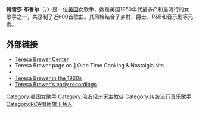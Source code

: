 {{Infobox musical artist
|name        =特雷莎·布鲁尔
|外文名        =Teresa Brewer
|image       =Teresa brewer.png
|caption     =
|background  =女歌手
|birth_name  =Theresa Veronica Breuer
|birth_date  ={{Birth date|1931|5|7|mf=y}}
|birth_place ={{美国}}[[俄亥俄州|俄亥俄州]][[托莱多_(俄亥俄州)|托莱多]]
|death_date  ={{death date and age|2007|10|17|1931|5|7}}
|death_place ={{美国}}[[纽约州|纽约州]][[新羅謝爾_(紐約州)|新羅謝爾]]
|spouse      =William Manahan（1949-1972）<br>Bob Thiele（1972-1996）
|genre       ={{link-en|传统流行乐|Traditional pop music}}、[[爵士乐|爵士乐]] 
|years_active=1949–1970年代
|label       ={{link-en|伦敦唱片|London Records}}<br>{{link-en|Coral唱片|Coral Records}}<br>[[RCA唱片|RCA唱片]]<br>[[飞利浦唱片|飞利浦唱片]]
|website     =[http://www.teresafans.org/ Teresa Brewer fansite]
}}
'''特雷莎·布鲁尔'''（{{lang-en|Teresa Brewer}}，{{bd|1931年|5月7日|2007年|10月17日}}）是一位[[美国|美国]]女歌手，她是美国1950年代最多产和最流行的女歌手之一，共录制了近600首歌曲。其风格结合了乡村、爵士、R&B和音乐剧等元素。

==外部链接==
*[http://www.teresafans.org/ Teresa Brewer Center] {{Wayback|url=http://www.teresafans.org/ |date=20210218065700 }}
*Teresa Brewer page on [http://www.oldetimecooking.com/Music/teresa_brewer.htm] {{Wayback|url=http://www.oldetimecooking.com/Music/teresa_brewer.htm |date=20210210223429 }} Olde Time Cooking & Nostalgia site
*{{Allmusic|class=artist|id=p3086|label=Teresa Brewer}}
*[http://worldjournal-gs.blogspot.com/2007/01/teresa-brewer-in-1960s.html Teresa Brewer in the 1960s] {{Wayback|url=http://worldjournal-gs.blogspot.com/2007/01/teresa-brewer-in-1960s.html |date=20210210223513 }}
*[http://worldjournal-gs.blogspot.ca/2009/12/teresa-brewer-early-history.html Teresa Brewer's early recordings] {{Wayback|url=http://worldjournal-gs.blogspot.ca/2009/12/teresa-brewer-early-history.html |date=20170728160626 }}

{{Authority control}}
{{DEFAULTSORT: Brewer, Teresa}}
[[Category:美国女歌手|Category:美国女歌手]]
[[Category:俄亥俄州天主教徒|Category:俄亥俄州天主教徒]]
[[Category:传统流行音乐歌手|Category:传统流行音乐歌手]]
[[Category:RCA唱片旗下藝人|Category:RCA唱片旗下藝人]]

{{歌手小作品}}